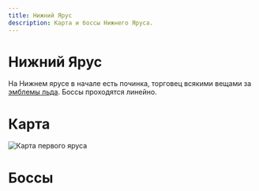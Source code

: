 ```yaml
---
title: Нижний Ярус
description: Карта и боссы Нижнего Яруса.
---
```


# Нижний Ярус
На Нижнем ярусе в начале есть починка, торговец всякими вещами за [эмблемы льда](https://www.wowhead.com/wotlk/ru/item=49426).
Боссы проходятся линейно.

# Карта
![Карта первого яруса](/img/icc/map/Нижний_ярус.png)

# Боссы

<DocCardList />

